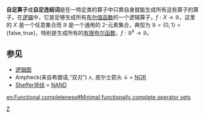 {{NoteTA
|G1 = IT
|G2 = Math
}}
'''自足算子'''或'''自足连结词'''是在一特定类的算子中只靠自身就能生成所有这些算子的算子。在[[逻辑|逻辑]]中，它是足够生成所有[[布尔值函数|布尔值函数]]的一个逻辑算子，<math>f : X \to \mathbb{B} </math>，这里的 <math>X\!</math> 是一个任意集合而 <math>\mathbb{B}</math> 是一个通用的 2-元素集合，典型为 <math>\mathbb{B} = \{ 0, 1 \} = \{ \mathrm{false}, \mathrm{true} \}</math>，特别是生成所有的[[有限布尔函数|有限布尔函数]]，<math> f : \mathbb{B}^k \to \mathbb{B} </math>。

==参见==

* [[逻辑图|逻辑图]]
* Ampheck(来自希腊语''{{polytonic|ἀμφήκης}}'',“双刃”) <math>\curlywedge</math>, 皮尔士箭头 ↓ = [[逻辑或非|NOR]]
* [[Sheffer竖线|Sheffer竖线]] = [[逻辑与非|NAND]]
{{logic-stub}}

[[Category:布尔代数|Z]]

[[en:Functional_completeness#Minimal_functionally_complete_operator_sets|en:Functional completeness#Minimal functionally complete operator sets]]